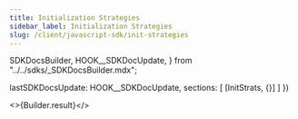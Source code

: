 ```yaml
---
title: Initialization Strategies
sidebar_label: Initialization Strategies
slug: /client/javascript-sdk/init-strategies
---
```



  SDKDocsBuilder,
  HOOK__SDKDocUpdate,
} from "../../sdks/_SDKDocsBuilder.mdx";


  lastSDKDocsUpdate: HOOK__SDKDocUpdate,
  sections: [
    [InitStrats, {}]
  ]
})


<>{Builder.result}</>

